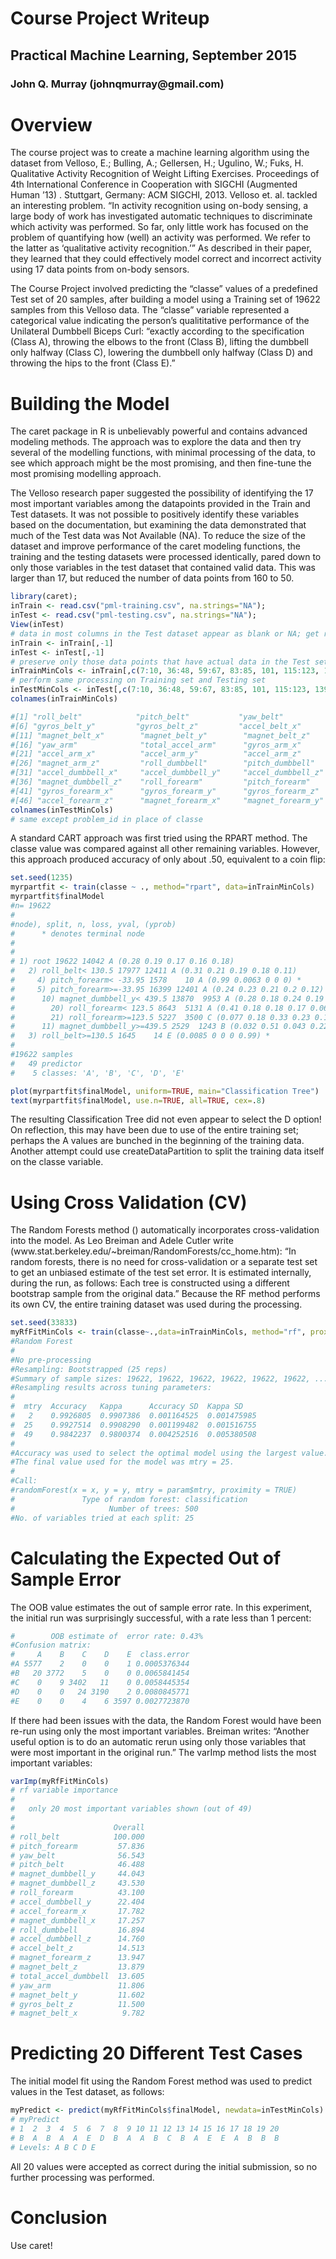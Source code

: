 # Course Project Writeup
##  Practical Machine Learning, September 2015 
### John Q. Murray (johnqmurray@gmail.com)

# Overview

The course project was to create a machine learning algorithm using the dataset from Velloso, E.; Bulling, A.; Gellersen, H.; Ugulino, W.; Fuks, H. Qualitative Activity Recognition of Weight Lifting Exercises. 
Proceedings of 4th International Conference in Cooperation with SIGCHI (Augmented Human '13) . Stuttgart, Germany: ACM SIGCHI, 2013. Velloso et. al. tackled an interesting problem. "In activity recognition using on-body sensing, a large body of work has investigated automatic techniques to discriminate which activity was performed.
So far, only little work has focused on the problem of quantifying how (well) an activity was performed. We refer to the latter as 'qualitative activity recognition.'" As described in their paper, they learned that they could effectively model correct and incorrect activity using 17 data points from on-body sensors. 

The Course Project involved predicting the "classe" values of a predefined Test set of 20 samples, after building a model using a Training set of 19622 samples from this Velloso data. The "classe" variable represented a categorical value indicating the person's qualititative performance 
of the Unilateral Dumbbell Biceps Curl: "exactly according to the specification (Class A), throwing the elbows to the front (Class B), lifting the dumbbell only halfway (Class C), lowering the dumbbell only halfway (Class D) and throwing the hips to the front (Class E)."

# Building the Model

The caret package in R is unbelievably powerful and contains advanced modeling methods. The approach was to explore the data and then try several of the modelling functions,
with minimal processing of the data, to see which approach might be the most promising, and then fine-tune the most promising modelling approach. 

The Velloso research paper suggested the possibility of identifying the 17 most important variables among the datapoints provided in the Train and Test datasets. It was not possible to positively identify these variables based on the documentation, but examining the data demonstrated that much of the Test data was Not Available (NA). 
To reduce the size of the dataset and improve performance of the caret modeling functions, the training and the testing datasets were processed identically, pared down to only those variables in the test dataset that contained valid data. This was larger than 17, but reduced the number of data points from 160 to 50.

```r
library(caret);
inTrain <- read.csv("pml-training.csv", na.strings="NA");
inTest <- read.csv("pml-testing.csv", na.strings="NA");
View(inTest)
# data in most columns in the Test dataset appear as blank or NA; get rid of index to start
inTrain <- inTrain[,-1]
inTest <- inTest[,-1]
# preserve only those data points that have actual data in the Test set
inTrainMinCols <- inTrain[,c(7:10, 36:48, 59:67, 83:85, 101, 115:123, 139, 150:159)]
# perform same processing on Training set and Testing set
inTestMinCols <- inTest[,c(7:10, 36:48, 59:67, 83:85, 101, 115:123, 139, 150:159)]
colnames(inTrainMinCols)

#[1] "roll_belt"            "pitch_belt"           "yaw_belt"             "total_accel_belt"     "gyros_belt_x"       
#[6] "gyros_belt_y"         "gyros_belt_z"         "accel_belt_x"         "accel_belt_y"         "accel_belt_z"       
#[11] "magnet_belt_x"        "magnet_belt_y"        "magnet_belt_z"        "roll_arm"             "pitch_arm"          
#[16] "yaw_arm"              "total_accel_arm"      "gyros_arm_x"          "gyros_arm_y"          "gyros_arm_z"        
#[21] "accel_arm_x"          "accel_arm_y"          "accel_arm_z"          "magnet_arm_x"         "magnet_arm_y"       
#[26] "magnet_arm_z"         "roll_dumbbell"        "pitch_dumbbell"       "yaw_dumbbell"         "total_accel_dumbbell"
#[31] "accel_dumbbell_x"     "accel_dumbbell_y"     "accel_dumbbell_z"     "magnet_dumbbell_x"    "magnet_dumbbell_y"  
#[36] "magnet_dumbbell_z"    "roll_forearm"         "pitch_forearm"        "yaw_forearm"          "total_accel_forearm"
#[41] "gyros_forearm_x"      "gyros_forearm_y"      "gyros_forearm_z"      "accel_forearm_x"      "accel_forearm_y"    
#[46] "accel_forearm_z"      "magnet_forearm_x"     "magnet_forearm_y"     "magnet_forearm_z"     "classe"         
colnames(inTestMinCols)
# same except problem_id in place of classe
```

A standard CART approach was first tried using the RPART method. The classe value was compared against all other remaining variables. 
However, this approach produced accuracy of only about .50, equivalent to a coin flip:

```r
set.seed(1235)
myrpartfit <- train(classe ~ ., method="rpart", data=inTrainMinCols) 
myrpartfit$finalModel
#n= 19622 
#
#node), split, n, loss, yval, (yprob)
#      * denotes terminal node
#
#
# 1) root 19622 14042 A (0.28 0.19 0.17 0.16 0.18)  
#   2) roll_belt< 130.5 17977 12411 A (0.31 0.21 0.19 0.18 0.11)  
#     4) pitch_forearm< -33.95 1578    10 A (0.99 0.0063 0 0 0) *
#     5) pitch_forearm>=-33.95 16399 12401 A (0.24 0.23 0.21 0.2 0.12)  
#      10) magnet_dumbbell_y< 439.5 13870  9953 A (0.28 0.18 0.24 0.19 0.11)  
#        20) roll_forearm< 123.5 8643  5131 A (0.41 0.18 0.18 0.17 0.061) *
#        21) roll_forearm>=123.5 5227  3500 C (0.077 0.18 0.33 0.23 0.18) *
#      11) magnet_dumbbell_y>=439.5 2529  1243 B (0.032 0.51 0.043 0.22 0.19) *
#   3) roll_belt>=130.5 1645    14 E (0.0085 0 0 0 0.99) *
# 
#19622 samples
#   49 predictor
#    5 classes: 'A', 'B', 'C', 'D', 'E'

plot(myrpartfit$finalModel, uniform=TRUE, main="Classification Tree")
text(myrpartfit$finalModel, use.n=TRUE, all=TRUE, cex=.8)
```

The resulting Classification Tree did not even appear to select the D option! On reflection, this may have been due to use of the entire training set; perhaps the A values 
are bunched in the beginning of the training data. Another attempt could use createDataPartition to split the training data itself on the classe variable.

# Using Cross Validation (CV)

The Random Forests method () automatically incorporates cross-validation into the model. As Leo Breiman and Adele Cutler write (www.stat.berkeley.edu/~breiman/RandomForests/cc_home.htm): 
"In random forests, there is no need for cross-validation or a separate test set to get an unbiased estimate of the test set error. It is estimated internally, during the run, as follows:
Each tree is constructed using a different bootstrap sample from the original data." Because the RF method performs its own CV, the entire training dataset was used during the processing.

```r
set.seed(33833)
myRfFitMinCols <- train(classe~.,data=inTrainMinCols, method="rf", prox=TRUE);
#Random Forest
#
#No pre-processing
#Resampling: Bootstrapped (25 reps)
#Summary of sample sizes: 19622, 19622, 19622, 19622, 19622, 19622, ...
#Resampling results across tuning parameters:
# 
#  mtry  Accuracy   Kappa      Accuracy SD  Kappa SD  
#   2    0.9926805  0.9907386  0.001164525  0.001475985
#  25    0.9927514  0.9908290  0.001199482  0.001516755
#  49    0.9842237  0.9800374  0.004252516  0.005380508
# 
#Accuracy was used to select the optimal model using the largest value.
#The final value used for the model was mtry = 25.
#
#Call:
#randomForest(x = x, y = y, mtry = param$mtry, proximity = TRUE)
#               Type of random forest: classification
#                     Number of trees: 500
#No. of variables tried at each split: 25
``` 

# Calculating the Expected Out of Sample Error

The OOB value estimates the out of sample error rate. In this experiment, the initial run was surprisingly successful, with a rate less than 1 percent:

```r
#        OOB estimate of  error rate: 0.43%
#Confusion matrix:
#     A    B    C    D    E  class.error
#A 5577    2    0    0    1 0.0005376344
#B   20 3772    5    0    0 0.0065841454
#C    0    9 3402   11    0 0.0058445354
#D    0    0   24 3190    2 0.0080845771
#E    0    0    4    6 3597 0.0027723870
```

If there had been issues with the data, the Random Forest would have been re-run using only the most important variables.
Breiman writes: "Another useful option is to do an automatic rerun using only those variables that were most important in the original run."
The varImp method lists the most important variables:

```r
varImp(myRfFitMinCols)
# rf variable importance
# 
#   only 20 most important variables shown (out of 49)
# 
#                      Overall
# roll_belt            100.000
# pitch_forearm         57.836
# yaw_belt              56.543
# pitch_belt            46.488
# magnet_dumbbell_y     44.043
# magnet_dumbbell_z     43.530
# roll_forearm          43.100
# accel_dumbbell_y      22.404
# accel_forearm_x       17.782
# magnet_dumbbell_x     17.257
# roll_dumbbell         16.894
# accel_dumbbell_z      14.760
# accel_belt_z          14.513
# magnet_forearm_z      13.947
# magnet_belt_z         13.879
# total_accel_dumbbell  13.605
# yaw_arm               11.806
# magnet_belt_y         11.602
# gyros_belt_z          11.500
# magnet_belt_x          9.782
```

# Predicting 20 Different Test Cases

The initial model fit using the Random Forest method was used to predict values in the Test dataset, as follows:

```r
myPredict <- predict(myRfFitMinCols$finalModel, newdata=inTestMinCols)
# myPredict
# 1  2  3  4  5  6  7  8  9 10 11 12 13 14 15 16 17 18 19 20
# B  A  B  A  A  E  D  B  A  A  B  C  B  A  E  E  A  B  B  B
# Levels: A B C D E
```

All 20 values were accepted as correct during the initial submission, so no further processing was performed. 

# Conclusion

Use caret! 
